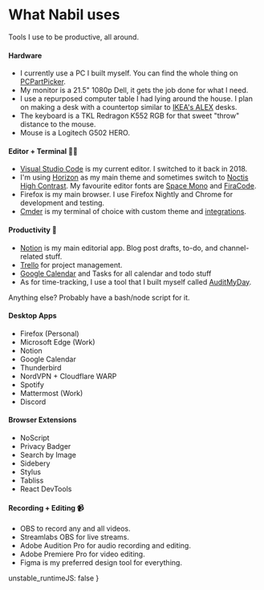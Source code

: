 
<SEO
	path='uses'
	title='Uses'
	description='Everything I use, everything I do.'
/>

# What Nabil uses

Tools I use to be productive, all around.

#### Hardware

- I currently use a PC I built myself. You can find the whole thing on [PCPartPicker].
- My monitor is a 21.5" 1080p Dell, it gets the job done for what I need.
- I use a repurposed computer table I had lying around the house. I plan on
  making a desk with a countertop similar to [IKEA's ALEX] desks.
- The keyboard is a TKL Redragon K552 RGB for that sweet "throw" distance to the
  mouse.
- Mouse is a Logitech G502 HERO.


#### Editor + Terminal 👨‍💻

- [Visual Studio Code] is my current editor. I switched to it back in 2018.
- I'm using [Horizon] as my main theme and sometimes switch to [Noctis High Contrast]. My favourite editor fonts are [Space Mono] and [FiraCode].
- Firefox is my main browser. I use Firefox Nightly and Chrome for development and testing.
- [Cmder] is my terminal of choice with custom theme and [integrations].

#### Productivity 💪

- [Notion] is my main editorial app. Blog post drafts, to-do, and channel-related stuff.
- [Trello] for project management.
- [Google Calendar] and Tasks for all calendar and todo stuff
- As for time-tracking, I use a tool that I built myself called [AuditMyDay].

Anything else? Probably have a bash/node script for it.

#### Desktop Apps

- Firefox (Personal)
- Microsoft Edge (Work)
- Notion
- Google Calendar
- Thunderbird
- NordVPN + Cloudflare WARP
- Spotify
- Mattermost (Work)
- Discord

#### Browser Extensions

- NoScript
- Privacy Badger
- Search by Image
- Sidebery
- Stylus
- Tabliss
- React DevTools

#### Recording + Editing 📹

- OBS to record any and all videos.
- Streamlabs OBS for live streams.
- Adobe Audition Pro for audio recording and editing.
- Adobe Premiere Pro for video editing.
- Figma is my preferred design tool for everything.

[visual studio code]: https://code.visualstudio.com/
[google calendar]: https://www.google.com/calendar/about/
[shades of purple]: https://marketplace.visualstudio.com/items?itemName=ahmadawais.shades-of-purple
[noctis high contrast]: https://marketplace.visualstudio.com/items?itemName=Kamen.noctis-high-contrast
[horizon]: https://marketplace.visualstudio.com/items?itemName=jolaleye.horizon-theme-vscode
[space mono]: https://fonts.google.com/specimen/Space+Mono
[firacode]: https://github.com/tonsky/FiraCode
[github light]: https://marketplace.visualstudio.com/items?itemName=Hyzeta.vscode-theme-github-light
[cmder]: https://cmder.net/
[notion]: https://www.notion.so/
[trello]: https://trello.com/
[integrations]: https://github.com/AmrEldib/cmder-powerline-prompt
[auditmyday]: https://auditmyday.netlify.app/
[ikea's alex]: https://www.ikea.com/us/en/p/lagkapten-alex-desk-white-s59417619/
[pcpartpicker]: https://pcpartpicker.com/user/Sovereign4984/saved/ZCHmCJ

  unstable_runtimeJS: false
}
